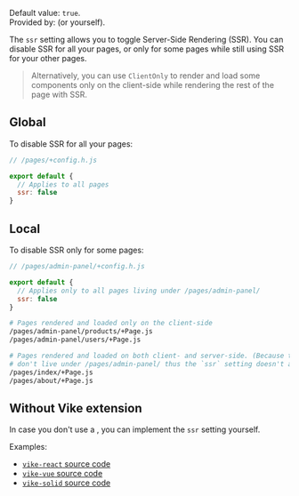 
Default value: `true`.  
Provided by: <UiFrameworkVikeExtension /> (or <Link href="#without-vike-extension">yourself</Link>).

The `ssr` setting allows you to toggle Server-Side Rendering (SSR). You can disable SSR for all your pages, or only for some pages while still using SSR for your other pages.

> Alternatively, you can use <Link href="/ClientOnly">`ClientOnly`</Link> to render and load some components only on the client-side while rendering the rest of the page with SSR.

## Global

To disable SSR for all your pages:

```js
// /pages/+config.h.js

export default {
  // Applies to all pages
  ssr: false
}
```

## Local

To disable SSR only for some pages:

```js
// /pages/admin-panel/+config.h.js

export default {
  // Applies only to all pages living under /pages/admin-panel/
  ssr: false
}
```

```bash
# Pages rendered and loaded only on the client-side
/pages/admin-panel/products/+Page.js
/pages/admin-panel/users/+Page.js

# Pages rendered and loaded on both client- and server-side. (Because they
# don't live under /pages/admin-panel/ thus the `ssr` setting doesn't apply.)
/pages/index/+Page.js
/pages/about/+Page.js
```

## Without Vike extension

In case you don't use a <UiFrameworkVikeExtension />, you can implement the `ssr` setting yourself.

Examples:
 - [`vike-react` source code](https://github.com/vikejs/vike-react/blob/main/packages/vike-react)
 - [`vike-vue` source code](https://github.com/vikejs/vike-vue/blob/main/packages/vike-vue)
 - [`vike-solid` source code](https://github.com/vikejs/vike-solid/blob/main/vike-solid)
